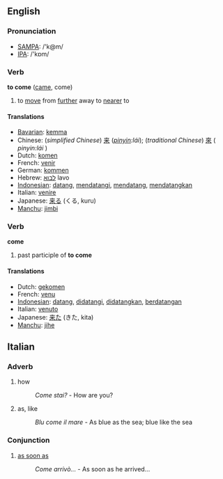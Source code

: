 ==English==

=== Pronunciation ===
*[[w:SAMPA|SAMPA]]: /'k@m/
*[[w:IPA|IPA]]: /'kɒm/

=== Verb ===
'''to come''' ([[came]], come)

# to [[move]] from [[further]] away to [[nearer]] to

==== Translations ====
*[[Bavarian]]: [[kemma]]
*Chinese: (''simplified Chinese'') [[来]] (''[[pinyin]]:lái''); (''traditional Chinese'') [[來]] ( ''pinyin:lái'' ) 
*Dutch: [[komen]]
*French: [[venir]]
*German: [[kommen]]
*Hebrew: [[לבוא]] lavo
*[[Indonesian]]: [[datang]], [[datang|mendatangi]], [[datang|mendatang]], [[datang|mendatangkan]]
*Italian: [[venire]]
*Japanese: [[来る]] (くる, kuru)
*[[Manchu]]: [[jimbi]]

=== Verb ===
'''come'''

# past participle of '''to come'''

==== Translations ====
*Dutch: [[gekomen]]
*French: [[venu]]
*[[Indonesian]]: [[datang]], [[datang|didatangi]], [[datang|didatangkan]], [[datang|berdatangan]]
*Italian: [[venuto]]
*Japanese: [[来た]] (きた, kita)
*[[Manchu]]: [[jihe]]

==Italian==
===Adverb===
# how          
#:''Come stai?'' - How are you?
# as, like
#:''Blu come il mare'' - As blue as the sea; blue like the sea

===Conjunction===
# [[as soon as]]
#:''Come arrivò...'' - As soon as he arrived...